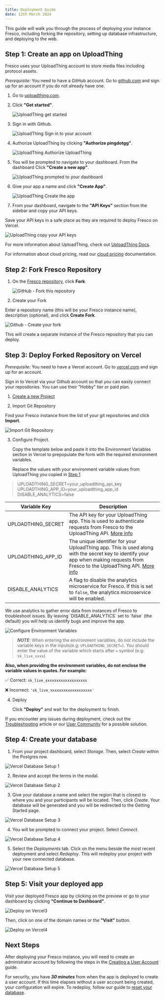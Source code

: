```yaml
---
title: Deployment Guide
date: 12th March 2024
---
```


This guide will walk you through the process of deploying your instance Fresco, including forking the repository, setting up database infrastructure, and deploying to the web.

## Step 1: Create an app on UploadThing

Fresco uses your UploadThing account to store media files including protocol assets.

_Prerequisite:_ You need to have a GitHub account. Go to <a href="https://github.com" target="_blank">github.com</a> and sign up for an account if you do not already have one.

1. Go to <a href="https://uploadthing.com" target="_blank">uploadthing.com</a>.

2. Click **"Get started"**.

   ![UploadThing get started](/assets/img/fresco-images/uploadthing1.png)

3. Sign in with Github.

   ![UploadThing Sign in to your account](/assets/img/fresco-images/uploadthing2.png)

4. Authorize UploadThing by clicking **"Authorize pingdotgg"**.

   ![UploadThing Authorize UploadThing](/assets/img/fresco-images/uploadthing3.png)

5. You will be prompted to navigate to your dashboard. From the dashboard Click **"Create a new app"**.

   ![UploadThing prompted to your dashboard](/assets/img/fresco-images/uploadthing4.png)

6. Give your app a name and click **"Create App"**.

   ![UploadThing Create the app](/assets/img/fresco-images/uploadthing5.png)

7. From your dashboard, navigate to the **"API Keys"** section from the sidebar and copy your API keys.

<TipBox>

Save your API keys in a safe place as they are required to deploy Fresco on Vercel.

</TipBox>

   ![UploadThing copy your API keys](/assets/img/fresco-images/uploadthing6.png)

For more information about UploadThing, check out <a href="https://docs.uploadthing.com" target="_blank">UploadThing Docs</a>.

For information about cloud pricing, read our [cloud pricing](./cloud-pricing) documentation.

## Step 2: Fork Fresco Repository

1. On the [Fresco repository](https://github.com/complexdatacollective/Fresco), click **Fork**.

   ![GitHub - Fork this repository](/assets/img/fresco-images/github-fork1.png)

2. Create your Fork

Enter a repository name (this will be your Fresco instance name), description (optional), and click **Create Fork**.

![Github - Create your fork](/assets/img/fresco-images/github-fork2.png)

This will create a separate instance of the Fresco repository that you can deploy.

## Step 3: Deploy Forked Repository on Vercel

_Prerequisite:_ You need to have a Vercel account. Go to <a href="https://vercel.com/" target="_blank">vercel.com</a> and sign up for an account.

Sign in to Vercel via your Github account so that you can easily connect your repositories. You can use their "Hobby" tier or paid plan.

1. <a href="https://vercel.com/new" target="_blank">
     Create a new Project
   </a>

2. Import Git Repository

Find your Fresco instance from the list of your git repositories and click **Import**.

![Import Git Repository](/assets/img/fresco-images/vercel2.png)

3. Configure Project.

   Copy the template below and paste it into the Environment Variables section in Vercel to prepopulate the form with the required environment variables.

   Replace the values with your environment variable values from UploadThing you copied in [Step 1](#step-1-create-an-app-on-uploadthing)

> UPLOADTHING_SECRET=your_uploadthing_api_key\
> UPLOADTHING_APP_ID=your_uploadthing_app_id\
> DISABLE_ANALYTICS=false

| Variable Key       | Description                                                                                                                                                                                                         |
| ------------------ | ------------------------------------------------------------------------------------------------------------------------------------------------------------------------------------------------------------------- |
| UPLOADTHING_SECRET | The API key for your UploadThing app. This is used to authenticate requests from Fresco to the UploadThing API. [More info](https://uploadthing.com/dashboard)                                                      |
| UPLOADTHING_APP_ID | The unique identifier for your UploadThing app. This is used along with the secret key to identify your app when making requests from Fresco to the UploadThing API. [More info](https://uploadthing.com/dashboard) |
| DISABLE_ANALYTICS  | A flag to disable the analytics microservice for Fresco. If this is set to `false`, the analytics microservice will be enabled.                                                                                     |

<TipBox>
We use analytics to gather error data from instances of Fresco to troubleshoot issues. By leaving `DISABLE_ANALYTICS` set to `false` (the default) you will help us identify bugs and improve the app.

</TipBox>

![Configure Environment Variables](/assets/img/fresco-images/vercel-configure.png)

> **_NOTE_**: When entering the environment variables, do not include the variable keys in the inputs(e.g: `UPLOADTHING_SECRET=`). You should enter the value of the variable which starts after `=` symbol (e.g: `sk_live_xxxx`)

**Also, when providing the environment variables, do not enclose the variable values in quotes. For example:**

✅ Correct:
`sk_live_xxxxxxxxxxxxxxxxxxx`

❌ Incorrect:
`'sk_live_xxxxxxxxxxxxxxxxxxx'`

4. Deploy

   Click **"Deploy"** and wait for the deployment to finish.

<TipBox>

If you encounter any issues during deployment, check out the [Troubleshooting](../troubleshooting) article or our <a href="https://community.networkcanvas.com/">User Community</a> for a possible solution.

</TipBox>

## Step 4: Create your database

1. From your project dashboard, select _Storage_. Then, select _Create_ within the Postgres row.

![Vercel Database Setup 1](/assets/img/fresco-images/vercel-db-1.png)

2. Review and accept the terms in the modal.

![Vercel Database Setup 2](/assets/img/fresco-images/vercel-db-2.png)

3. Give your database a name and select the region that is closest to where you and your participants will be located. Then, click _Create_. Your database will be generated and you will be redirected to the Getting Started page.

![Vercel Database Setup 3](/assets/img/fresco-images/vercel-db-3.png)

4. You will be prompted to connect your project. Select _Connect_.

![Vercel Database Setup 4](/assets/img/fresco-images/vercel-db-4.png)

5. Select the _Deployments_ tab. Click on the menu beside the most recent deployment and select _Redeploy_. This will redeploy your project with your new connected database.

![Vercel Database Setup 5](/assets/img/fresco-images/vercel-db-5.png)

## Step 5: Visit your deployed app
Visit your deployed Fresco app by clicking on the preview or go to your dashboard by clicking **"Continue to Dashboard"**.

   ![Deploy on Vercel3](/assets/img/fresco-images/vercel3.png)

   Then, click on one of the domain names or the **"Visit"** button.

   ![Deploy on Vercel4](/assets/img/fresco-images/vercel4.png)

## Next Steps

After deploying your Fresco instance, you will need to create an administrator account by following the steps in the [Creating a User Account](./create-user-account) guide.

<TipBox danger>

For security, you have **_30 minutes_** from when the app is deployed to create a user account. If this time elapses without a user account being created, your configuration will expire. To redeploy, follow our guide to [reset your database](../troubleshooting#instance-expired---reset-your-database).

</TipBox>
